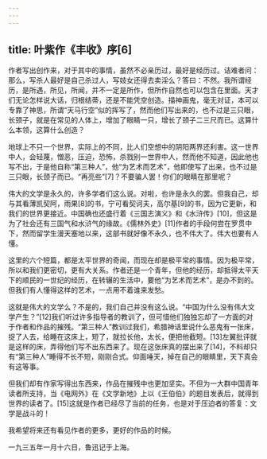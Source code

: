 ```yaml
---
---
---
```

title: 叶紫作《丰收》序[6]
---




作者写出创作来，对于其中的事情，虽然不必亲历过，最好是经历过。诘难者问：那么，写杀人最好是自己杀过人，写妓女还得去卖淫么？答曰：不然。我所谓经历，是所遇，所见，所闻，并不一定是所作，但所作自然也可以包含在里面。天才们无论怎样说大话，归根结蒂，还是不能凭空创造。描神画鬼，毫无对证，本可以专靠了神思，所谓“天马行空”似的挥写了，然而他们写出来的，也不过是三只眼，长颈子，就是在常见的人体上，增加了眼睛一只，增长了颈子二三尺而已。这算什么本领，这算什么创造？

地球上不只一个世界，实际上的不同，比人们空想中的阴阳两界还利害。这一世界中人，会轻蔑，憎恶，压迫，恐怖，杀戮别一世界中人，然而他不知道，因此他也写不出，于是他自称“第三种人”，他“为艺术而艺术”，他即使写了出来，也不过是三只眼，长颈子而已。“再亮些”[7]？不要骗人罢！你们的眼睛在那里呢？

伟大的文学是永久的，许多学者们这么说。对啦，也许是永久的罢。但我自己，却与其看薄凯契阿，雨果[8]的书，宁可看契诃夫，高尔基[9]的书，因为它更新，和我们的世界更接近。中国确也还盛行着《三国志演义》和《水浒传》[10]，但这是为了社会还有三国气和水浒气的缘故。《儒林外史》[11]作者的手段何尝在罗贯中下，然而留学生漫天塞地以来，这部书就好像不永久，也不伟大了。伟大也要有人懂。

这里的六个短篇，都是太平世界的奇闻，而现在却是极平常的事情。因为极平常，所以和我们更密切，更有大关系。作者还是一个青年，但他的经历，却抵得太平天下的顺民的一世纪的经历，在转辗的生活中，要他“为艺术而艺术”，是办不到的。但我们有人懂得这样的艺术，一点用不着谁来发愁。

这就是伟大的文学么？不是的，我们自己并没有这么说。“中国为什么没有伟大文学产生？”[12]我们听过许多指导者的教训了，但可惜他们独独忘却了一方面的对于作者和作品的摧残。“第三种人”教训过我们，希腊神话里说什么恶鬼有一张床，捉了人去，给睡在这床上，短了，就拉长他，太长，便把他截短。[13]左翼批评就是这样的床，弄得他们写不出东西来了。现在这张床真的摆出来了[14]，不料却只有“第三种人”睡得不长不短，刚刚合式。仰面唾天，掉在自己的眼睛里，天下真会有这等事。

但我们却有作家写得出东西来，作品在摧残中也更加坚实。不但为一大群中国青年读者所支持，当《电网外》在《文学新地》上以《王伯伯》的题目发表后，就得到世界的读者了。[15]这就是作者已经尽了当前的任务，也是对于压迫者的答复：文学是战斗的！

我希望将来还有看见作者的更多，更好的作品的时候。

一九三五年一月十六日，鲁迅记于上海。